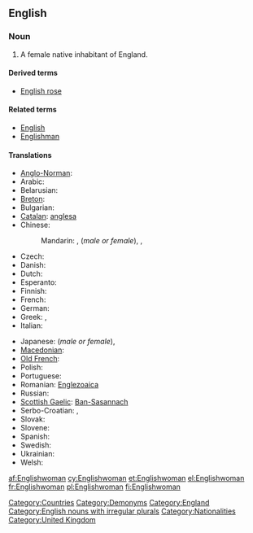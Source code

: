 ==English==

===Noun===
{{en-noun|Englishwomen}}

# A female native inhabitant of England.

====Derived terms====
* [[English rose]]

====Related terms====
* [[English]]
* [[Englishman]]

====Translations====
{{trans-top|a female native inhabitant of England}}
* [[Anglo-Norman]]: {{tø|xno|Engleise}}
* Arabic: {{t-|ar|إنجليزي|f|tr='ingilizíyya}}
* Belarusian: {{t|be|англійка|f|tr=anhlíjka|xs=Belarusian}}
* [[Breton]]: {{t+|br|Saozez|f|xs=Breton}}
* Bulgarian: {{t-|bg|англичанка|f|tr=angličánka}}
* [[Catalan]]: [[anglesa]] {{f}}
* Chinese:
*: Mandarin: {{t-|cmn|英國人|sc=Hani}},  {{t-|cmn|英国人|tr=Yīngguórén|sc=Hani}} (''male or female''),  {{t|cmn|英國女子|sc=Hani}},  {{t|cmn|英国女子|tr=Yīngguó nǚzǐ|sc=Hani}}
* Czech: {{t-|cs|Angličanka|f}}
* Danish: {{t-|da|englænderinde|c}}
* Dutch: {{t+|nl|Engelse|f}}
* Esperanto: {{t-|eo|Anglino|xs=Esperanto}}
* Finnish: {{t+|fi|englantilainen}} {{t+|fi|nainen}}
* French: {{t+|fr|Anglaise|f}}
* German: {{t+|de|Engländerin|f}}
* Greek: {{t+|el|Αγγλίδα|f|tr=Anglída}},  {{t-|el|Εγγλέζα|f|tr=Engléza}}
* Italian: {{t+|it|inglese|f}}
{{trans-mid}}
* Japanese: {{t+|ja|イギリス人|tr=Igirisú-jin}} (''male or female''),  {{t|ja|英国婦人|tr=えいこくふじん, Eikoku-fujin}}
* [[Macedonian]]: {{t|mk|Англичанка|f|tr=Anglíčanka}}
* [[Old French]]: {{tø|fro|Angloise|f}}
* Polish: {{t+|pl|Angielka|f}}
* Portuguese: {{t+|pt|inglesa|f}}
* Romanian: [[Englezoaica]] {{f}}
* Russian: {{t|ru|англичанка |f|tr=angličánka}}
* [[Scottish Gaelic]]: [[Ban-Sasannach]] {{f}}
* Serbo-Croatian: {{t|sh|Енглескиња|f|sc=Cyrl|xs=Serbo-Croatian}},  {{t|sh|Engleskinja|f|xs=Serbo-Croatian}}
* Slovak: {{t-|sk|Angličanka|f}}
* Slovene: {{t-|sl|Angležinja|f}}
* Spanish: {{t-|es|inglesa|f}}
* Swedish: {{t+|sv|engelska|c}}
* Ukrainian: {{t|uk|англійка|f|tr=anhlíjka|xs=Ukrainian}}
* Welsh: {{t-|cy|Saesnes|f|xs=Welsh}}
{{trans-bottom}}

[[Category:Countries]]
[[Category:Demonyms]]
[[Category:England]]
[[Category:English nouns with irregular plurals]]
[[Category:Nationalities]]
[[Category:United Kingdom]]

[[af:Englishwoman]]
[[cy:Englishwoman]]
[[et:Englishwoman]]
[[el:Englishwoman]]
[[fr:Englishwoman]]
[[pl:Englishwoman]]
[[fi:Englishwoman]]